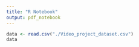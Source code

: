 ```yaml
---
title: "R Notebook"
output: pdf_notebook
---
```



```r
data <- read.csv("./Video_project_dataset.csv")
data
```
